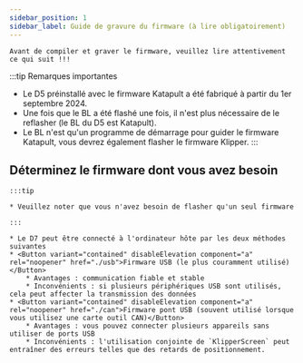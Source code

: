 ```yaml
---
sidebar_position: 1
sidebar_label: Guide de gravure du firmware (à lire obligatoirement)
---
```



    Avant de compiler et graver le firmware, veuillez lire attentivement ce qui suit !!!

:::tip Remarques importantes
* Le D5 préinstallé avec le firmware Katapult a été fabriqué à partir du 1er septembre 2024.
* Une fois que le BL a été flashé une fois, il n'est plus nécessaire de le reflasher (le BL du D5 est Katapult).
* Le BL n'est qu'un programme de démarrage pour guider le firmware Katapult, vous devrez également flasher le firmware Klipper.
:::

## Déterminez le firmware dont vous avez besoin

    :::tip

    * Veuillez noter que vous n'avez besoin de flasher qu'un seul firmware

    :::
    
    * Le D7 peut être connecté à l'ordinateur hôte par les deux méthodes suivantes
    * <Button variant="contained" disableElevation component="a" rel="noopener" href="./usb">Firmware USB (le plus couramment utilisé)</Button>
        * Avantages : communication fiable et stable
        * Inconvénients : si plusieurs périphériques USB sont utilisés, cela peut affecter la transmission des données
    * <Button variant="contained" disableElevation component="a" rel="noopener" href="./can">Firmware pont USB (souvent utilisé lorsque vous utilisez une carte outil CAN)</Button>
        * Avantages : vous pouvez connecter plusieurs appareils sans utiliser de ports USB
        * Inconvénients : l'utilisation conjointe de `KlipperScreen` peut entraîner des erreurs telles que des retards de positionnement.

